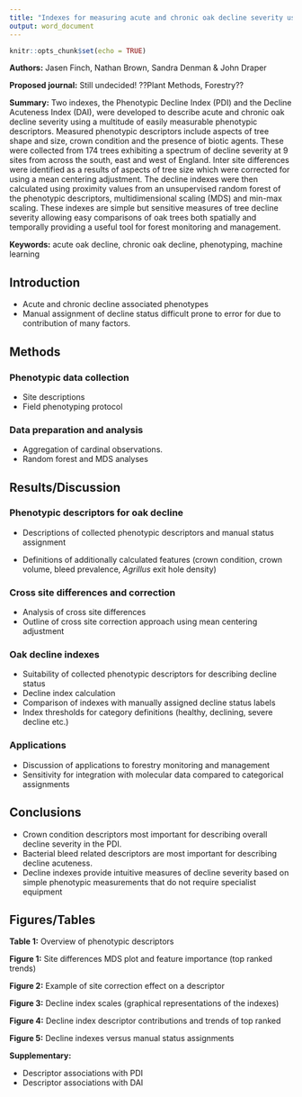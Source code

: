 ```yaml
---
title: "Indexes for measuring acute and chronic oak decline severity using phenotypic descriptors"
output: word_document
---
```


```r
knitr::opts_chunk$set(echo = TRUE)
```

**Authors:** Jasen Finch, Nathan Brown, Sandra Denman & John Draper

**Proposed journal:** Still undecided! ??Plant Methods, Forestry?? 

**Summary:** 
Two indexes, the Phenotypic Decline Index (PDI) and the Decline Acuteness Index (DAI), were developed to describe acute and chronic oak decline severity using a multitude of easily measurable phenotypic descriptors.
Measured phenotypic descriptors include aspects of tree shape and size, crown condition and the presence of biotic agents.
These were collected from 174 trees exhibiting a spectrum of decline severity at 9 sites from across the south, east and west of England.
Inter site differences were identified as a results of aspects of tree size which were corrected for using a mean centering adjustment.
The decline indexes were then calculated using proximity values from an unsupervised random forest of the phenotypic descriptors, multidimensional scaling (MDS) and min-max scaling.
These indexes are simple but sensitive measures of tree decline severity allowing easy comparisons of oak trees both spatially and temporally providing a useful tool for forest monitoring and management.

**Keywords:** acute oak decline, chronic oak decline, phenotyping, machine learning

## Introduction

- Acute and chronic decline associated phenotypes
- Manual assignment of decline status difficult prone to error for due to contribution of many factors. 

## Methods

### Phenotypic data collection

- Site descriptions
- Field phenotyping protocol

### Data preparation and analysis

- Aggregation of cardinal observations.
- Random forest and MDS analyses

## Results/Discussion

### Phenotypic descriptors for oak decline

- Descriptions of collected phenotypic descriptors and manual status assignment

- Definitions of additionally calculated features (crown condition, crown volume, bleed prevalence, *Agrillus* exit hole density)

### Cross site differences and correction

- Analysis of cross site differences
- Outline of cross site correction approach using mean centering adjustment

### Oak decline indexes

- Suitability of collected phenotypic descriptors for describing decline status
- Decline index calculation
- Comparison of indexes with manually assigned decline status labels
- Index thresholds for category definitions (healthy, declining, severe decline etc.)

### Applications

- Discussion of applications to forestry monitoring and management
- Sensitivity for integration with molecular data compared to categorical assignments

## Conclusions

- Crown condition descriptors most important for describing overall decline severity in the PDI.
- Bacterial bleed related descriptors are most important for describing decline acuteness.
- Decline indexes provide intuitive measures of decline severity based on simple phenotypic measurements that do not require specialist equipment

## Figures/Tables

**Table 1:** Overview of phenotypic descriptors

**Figure 1:** Site differences MDS plot and feature importance (top ranked trends)

**Figure 2:** Example of site correction effect on a descriptor

**Figure 3:** Decline index scales (graphical representations of the indexes)

**Figure 4:** Decline index descriptor contributions and trends of top ranked

**Figure 5:** Decline indexes versus manual status assignments

**Supplementary:**

  - Descriptor associations with PDI
  - Descriptor associations with DAI
